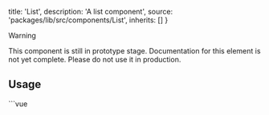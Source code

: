 
  title: 'List',
  description: 'A list component',
  source: 'packages/lib/src/components/List',
  inherits: []
}

> [!WARNING]
> This component is still in prototype stage.
> Documentation for this element is not yet complete.
> Please do not use it in production.

## Usage

<Preview>
  <PreviewFrame height="300">
    <ListExample />
  </PreviewFrame>
  <CodeHighlight>
    ```vue
    <script setup lang="ts">
      import { List, Box } from '@vue-material/core'
      import { ref } from 'vue'

      type Item = {
        value: number
        label: string
      }

      const defaultItems: Item[] = [
        {
          value: 1,
          label: 'Item 1'
        },
        {
          value: 2,
          label: 'Item 2'
        },
        {
          value: 3,
          label: 'Item 3'
        }
      ]

      const items = ref(defaultItems)
    </script>

    <template>
      <Flex direction="column" align="center" p="#md" width="100%">
        <List v-model="items" sortable swipe="dismiss" />
        <Button @click="items = defaultItems" label="Reset" />
      </Flex>
    </template>
    ```
  </CodeHighlight>
</Preview>
